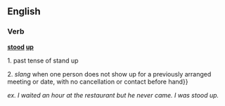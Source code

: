 ==English==

===Verb===
'''[[stood]] [[up]]'''

1. past tense of stand up


2. ''slang'' when one person does not show up for a previously arranged meeting or date, with no cancellation or contact before hand}}

''ex. I waited an hour at the restaurant but he never came. I was stood up.''